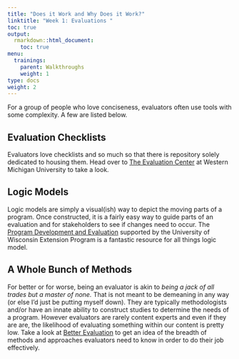 ```yaml
---
title: "Does it Work and Why Does it Work?"
linktitle: "Week 1: Evaluations "
toc: true
output:
  rmarkdown::html_document:
    toc: true
menu:
  trainings:
    parent: Walkthroughs
    weight: 1
type: docs
weight: 2
---
```


For a group of people who love conciseness, evaluators often use tools with some complexity. A few are listed below.

## Evaluation Checklists

Evaluators love checklists and so much so that there is repository solely dedicated to housing them. Head over to [The Evaluation Center](https://wmich.edu/evaluation/checklists) at Western Michigan University to take a look.

## Logic Models

Logic models are simply a visual(ish) way to depict the moving parts of a program. Once constructed, it is a fairly easy way to guide parts of an evaluation and for stakeholders to see if changes need to occur. The [Program Development and Evaluation](https://fyi.extension.wisc.edu/programdevelopment/logic-models/) supported by the University of Wisconsin Extension Program is a fantastic resource for all things logic model.

## A Whole Bunch of Methods

For better or for worse, being an evaluator is akin to *being a jack of all trades but a master of none.* That is not meant to be demeaning in any way (or else I'd just be putting myself down). They are typically methodologists and/or have an innate ability to construct studies to determine the needs of a program. However evaluators are rarely content experts and even if they are are, the likelihood of evaluating something within our content is pretty low. Take a look at [Better Evaluation](https://www.betterevaluation.org/en) to get an idea of the breadth of methods and approaches evaluators need to know in order to do their job effectively.
